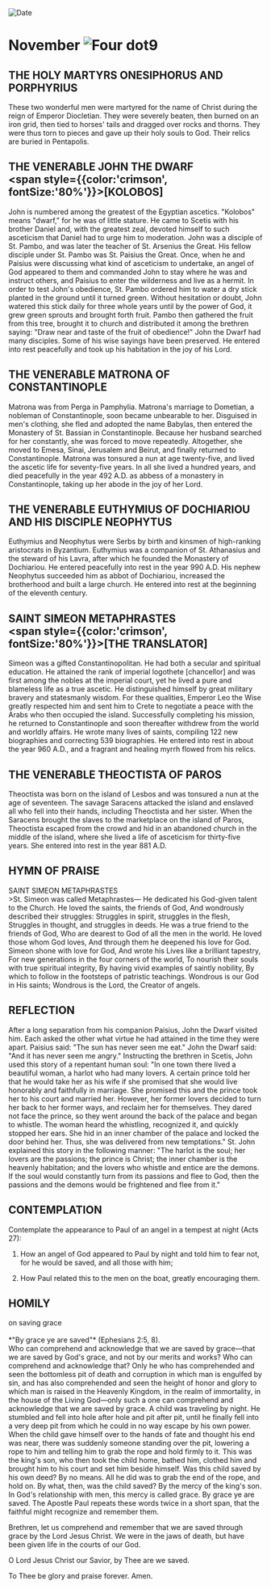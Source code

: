 
<RunningHead />
<Image src="/title-imprint.png" height={68} width={50} alt="Date" className="title-imprint"/>

# <div id="date">November <Image className="four-dot" src="/four-dot.png" height={15} width={15} alt="Four dot" />9</div>

## THE HOLY MARTYRS ONESIPHORUS AND PORPHYRIUS

These two wonderful men were martyred for the name of Christ during the reign of Emperor Diocletian. They were severely beaten, then burned on an iron grid, then tied to horses' tails and dragged over rocks and thorns. They were thus torn to pieces and gave up their holy souls to God. Their relics are buried in Pentapolis.

## THE VENERABLE JOHN THE DWARF<br /><span style={{color:'crimson', fontSize:'80%'}}>[KOLOBOS]</span>

John is numbered among the greatest of the Egyptian ascetics. "Kolobos" means "dwarf," for he was of little stature. He came to Scetis with his brother Daniel and, with the greatest zeal, devoted himself to such asceticism that Daniel had to urge him to moderation. John was a disciple of St. Pambo, and was later the teacher of St. Arsenius the Great. His fellow disciple under St. Pambo was St. Paisius the Great. Once, when he and Paisius were discussing what kind of asceticism to undertake, an angel of God appeared to them and commanded John to stay where he was and instruct others, and Paisius to enter the wilderness and live as a hermit. In order to test John's obedience, St. Pambo ordered him to water a dry stick planted in the ground until it turned green. Without hesitation or doubt, John watered this stick daily for three whole years until by the power of God, it grew green sprouts and brought forth fruit. Pambo then gathered the fruit from this tree, brought it to church and distributed it among the brethren saying: "Draw near and taste of the fruit of obedience!" John the Dwarf had many disciples. Some of his wise sayings have been preserved. He entered into rest peacefully and took up his habitation in the joy of his Lord.

## THE VENERABLE MATRONA OF CONSTANTINOPLE

Matrona was from Perga in Pamphylia. Matrona's marriage to Dometian, a nobleman of Constantinople, soon became unbearable to her. Disguised in men's clothing, she fled and adopted the name Babylas, then entered the Monastery of St. Bassian in Constantinople. Because her husband searched for her constantly, she was forced to move repeatedly. Altogether, she moved to Emesa, Sinai, Jerusalem and Beirut, and finally returned to Constantinople. Matrona was tonsured a nun at age twenty-five, and lived the ascetic life for seventy-five years. In all she lived a hundred years, and died peacefully in the year 492 A.D. as abbess of a monastery in Constantinople, taking up her abode in the joy of her Lord.

## THE VENERABLE EUTHYMIUS OF DOCHIARIOU AND HIS DISCIPLE NEOPHYTUS

Euthymius and Neophytus were Serbs by birth and kinsmen of high-ranking aristocrats in Byzantium. Euthymius was a companion of St. Athanasius and the steward of his Lavra, after which he founded the Monastery of Dochiariou. He entered peacefully into rest in the year 990 A.D. His nephew Neophytus succeeded him as abbot of Dochiariou, increased the brotherhood and built a large church. He entered into rest at the beginning of the eleventh century.

## SAINT SIMEON METAPHRASTES<br /><span style={{color:'crimson', fontSize:'80%'}}>[THE TRANSLATOR]</span>

Simeon was a gifted Constantinopolitan. He had both a secular and spiritual education. He attained the rank of imperial logothete [chancellor] and was first among the nobles at the imperial court, yet he lived a pure and blameless life as a true ascetic. He distinguished himself by great military bravery and statesmanly wisdom. For these qualities, Emperor Leo the Wise greatly respected him and sent him to Crete to negotiate a peace with the Arabs who then occupied the island. Successfully completing his mission, he returned to Constantinople and soon thereafter withdrew from the world and worldly affairs. He wrote many lives of saints, compiling 122 new biographies and correcting 539 biographies. He entered into rest in about the year 960 A.D., and a fragrant and healing myrrh flowed from his relics.

## THE VENERABLE THEOCTISTA OF PAROS

Theoctista was born on the island of Lesbos and was tonsured a nun at the age of seventeen. The savage Saracens attacked the island and enslaved all who fell into their hands, including Theoctista and her sister. When the Saracens brought the slaves to the marketplace on the island of Paros, Theoctista escaped from the crowd and hid in an abandoned church in the middle of the island, where she lived a life of asceticism for thirty-five years. She entered into rest in the year 881 A.D.


## HYMN OF PRAISE
<div style={{textAlign:'center', color:'crimson', fontWeight:'bold'}}>
SAINT SIMEON METAPHRASTES
</div>
>St. Simeon was called Metaphrastes—  
He dedicated his God-given talent to the Church.  
He loved the saints, the friends of God,  
And wondrously described their struggles:  
Struggles in spirit, struggles in the flesh,  
Struggles in thought, and struggles in deeds.  
He was a true friend to the friends of God,  
Who are dearest to God of all the men in the world.  
He loved those whom God loves,  
And through them he deepened his love for God.  
Simeon shone with love for God,  
And wrote his Lives like a brilliant tapestry,  
For new generations in the four corners of the world,  
To nourish their souls with true spiritual integrity,  
By having vivid examples of saintly nobility,  
By which to follow in the footsteps of patristic teachings.  
Wondrous is our God in His saints;  
Wondrous is the Lord, the Creator of angels.  


## REFLECTION

After a long separation from his companion Paisius, John the Dwarf visited him. Each asked the other what virtue he had attained in the time they were apart. Paisius said: "The sun has never seen me eat." John the Dwarf said: "And it has never seen me angry." Instructing the brethren in Scetis, John used this story of a repentant human soul: "In one town there lived a beautiful woman, a harlot who had many lovers. A certain prince told her that he would take her as his wife if she promised that she would live honorably and faithfully in marriage. She promised this and the prince took her to his court and married her. However, her former lovers decided to turn her back to her former ways, and reclaim her for themselves. They dared not face the prince, so they went around the back of the palace and began to whistle. The woman heard the whistling, recognized it, and quickly stopped her ears. She hid in an inner chamber of the palace and locked the door behind her. Thus, she was delivered from new temptations." St. John explained this story in the following manner: "The harlot is the soul; her lovers are the passions; the prince is Christ; the inner chamber is the heavenly habitation; and the lovers who whistle and entice are the demons. If the soul would constantly turn from its passions and flee to God, then the passions and the demons would be frightened and flee from it."


## CONTEMPLATION

Contemplate the appearance to Paul of an angel in a tempest at night (Acts 27):

1. How an angel of God appeared to Paul by night and told him to fear not, for he would be saved, and all those with him;

2. How Paul related this to the men on the boat, greatly encouraging them.


## HOMILY
<div style={{textAlign:'center', color:'crimson', fontWeight:'bold'}}>
on saving grace
</div>
<br />
<div style={{textAlign:'right'}}>
*"By grace ye are saved"* (Ephesians 2:5, 8).
</div>
Who can comprehend and acknowledge that we are saved by grace—that we are saved by God's grace, and not by our merits and works? Who can comprehend and acknowledge that? Only he who has comprehended and seen the bottomless pit of death and corruption in which man is engulfed by sin, and has also comprehended and seen the height of honor and glory to which man is raised in the Heavenly Kingdom, in the realm of immortality, in the house of the Living God—only such a one can comprehend and acknowledge that we are saved by grace. A child was traveling by night. He stumbled and fell into hole after hole and pit after pit, until he finally fell into a very deep pit from which he could in no way escape by his own power. When the child gave himself over to the hands of fate and thought his end was near, there was suddenly someone standing over the pit, lowering a rope to him and telling him to grab the rope and hold firmly to it. This was the king's son, who then took the child home, bathed him, clothed him and brought him to his court and set him beside himself. Was this child saved by his own deed? By no means. All he did was to grab the end of the rope, and hold on. By what, then, was the child saved? By the mercy of the king's son. In God's relationship with men, this mercy is called grace. By grace ye are saved. The Apostle Paul repeats these words twice in a short span, that the faithful might recognize and remember them.

Brethren, let us comprehend and remember that we are saved through grace by the Lord Jesus Christ. We were in the jaws of death, but have been given life in the courts of our God.

O Lord Jesus Christ our Savior, by Thee are we saved.

To Thee be glory and praise forever. Amen.

